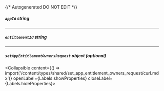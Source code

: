 {/* Autogenerated DO NOT EDIT  */}

##### `appId` _string_

---
##### `entitlementId` _string_

---
##### `setAppEntitlementOwnersRequest` _object (optional)_
<Collapsible content={() => import('/content/types/shared/set_app_entitlement_owners_request/curl.mdx')} openLabel={Labels.showProperties} closeLabel={Labels.hideProperties}>
</Collapsible>


